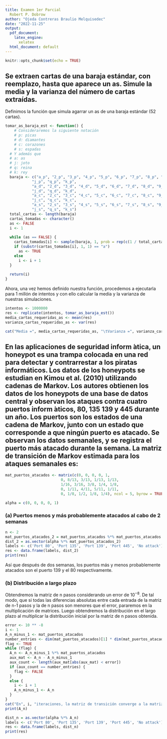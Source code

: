 ```yaml
---
title: Examen 1er Parcial
  Robert P. Dobrow
author: "Ojeda Contreras Braulio Melquisedec"
date: "2022-11-25"
output:
  pdf_document:
    latex_engine:
      xelatex
  html_document: default
---
```


```r
knitr::opts_chunk$set(echo = TRUE)
```

## Se extraen cartas de una baraja estándar, con reemplazo, hasta que aparece un as. Simule la media y la varianza del número de cartas extraídas.

Definimos la función que simula agarrar un as de una baraja estándar (52 cartas).
```r
tomar_as_baraja_est <- function() {
    # Consideraremos la siguiente notación
    # p: picas
    # d: diamantes
    # c: corazones
    # s: espadas
  # Y además que
  # a: as
  # j: joto
  # q: reina
  # k: rey
  baraja <- c("a_p", "2_p", "3_p", "4_p", "5_p", "6_p", "7_p", "8_p", "9_p", "10_p",
            "j_p", "q_p", "k_p",
            "a_d", "2_d", "3_d", "4_d", "5_d", "6_d", "7_d", "8_d", "9_d", "10_d",
            "j_d", "q_d", "k_d",
            "a_c", "2_c", "3_c", "4_c", "5_c", "6_c", "7_c", "8_c", "9_c", "10_c",
            "j_c", "q_c", "k_c",
            "a_s", "2_s", "3_s", "4_s", "5_s", "6_s", "7_s", "8_s", "9_s", "10_s",
            "j_s", "q_s", "k_s")
  total_cartas <- length(baraja)
  cartas_tomadas <- character()
  as <- FALSE
  i <- 1
  
  while (as == FALSE) {
    cartas_tomadas[i] <- sample(baraja, 1, prob = rep(c(1 / total_cartas), total_cartas))
    if (substr(cartas_tomadas[i], 1, 1) == "a")
      as <- TRUE
    else
      i <- i + 1
  }
  
  return(i)
}
```

Ahora, una vez hemos definido nuestra función, procedemos a ejecutarla para 1 millón de intentos y con ello calcular la media y la varianza de nuestras simulaciones.
```r
intentos <- 1000000
res <- replicate(intentos, tomar_as_baraja_est())
media_cartas_requeridas_as <- mean(res)
varianza_cartas_requeridas_as <- var(res)

cat("Media =", media_cartas_requeridas_as, "\tVarianza =", varianza_cartas_requeridas_as)
```


## En las aplicaciones de seguridad inform ́atica, un honeypot es una trampa colocada en una red para detectar y contrarrestar a los piratas informáticos. Los datos de los honeypots se estudian en Kimou et al. (2010) utilizando cadenas de Markov. Los autores obtienen los datos de los honeypots de una base de datos central y observan los ataques contra cuatro puertos inform ́aticos, 80, 135 139 y 445 durante un año. Los puertos son los estados de una cadena de Markov, junto con un estado que corresponde a que ningún puerto es atacado. Se observan los datos semanales, y se registra el puerto más atacado durante la semana. La matriz de transición de Markov estimada para los ataques semanales es:

```r
mat_puertos_atacados <- matrix(c(0, 0, 0, 0, 1,
                         0, 8/13, 3/13, 1/13, 1/13,
                         1/16, 3/16, 3/8, 1/4, 1/8,
                         0, 1/11, 4/11, 5/11, 1/11,
                         0, 1/8, 1/2, 1/8, 1/4), ncol = 5, byrow = TRUE)

alpha = c(0, 0, 0, 0, 1)
```

### (a) Puertos menos y más probablemente atacados al cabo de 2 semanas

```r
n <- 2
mat_puertos_atacados_2 = mat_puertos_atacados %*% mat_puertos_atacados
dist_2 = as.vector(alpha %*% mat_puertos_atacados_2)
labels <- c('Port 80', 'Port 135', 'Port 139', 'Port 445', 'No attack')
res <- data.frame(labels, dist_2)
print(res)
```

Así que después de dos semanas, los puertos más y menos probablemente atacados son el puerto 139 y el 80 respectivamente.

### (b) Distribución a largo plazo

Obtendremos la matriz de n pasos considerando un error de $10^{-8}$. De tal modo, que si todas las diferencias absolutas entre cada entrada de la matriz de n-1 pasos y la de n pasos son menores que el error, pararemos en la multiplicación de matrices. Luego obtendremos la distribución en el largo plazo al multiplicar la distribución inicial por la matriz de n pasos obtenida. 
```r
error <- 10 ** -8
i <- 1
A_n_minus_1 <- mat_puertos_atacados
number_entries <- dim(mat_puertos_atacados)[1] * dim(mat_puertos_atacados)[2]
flag <- TRUE
while (flag) {
  A_n <- A_n_minus_1 %*% mat_puertos_atacados
  aux_mat <- A_n - A_n_minus_1
  aux_count <- length(aux_mat[abs(aux_mat) < error])
  if (aux_count == number_entries) {
    flag <- FALSE
  }
  else {
    i <- i + 1
    A_n_minus_1 <- A_n
  }
}
cat("En", i, "iteraciones, la matriz de transición converge a la matriz:\n")
print(A_n)

dist_n = as.vector(alpha %*% A_n)
labels <- c('Port 80', 'Port 135', 'Port 139', 'Port 445', 'No attack')
res <- data.frame(labels, dist_n)
print(res)

```